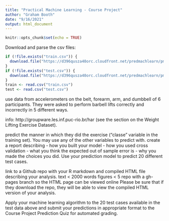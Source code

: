 ```yaml
---
title: "Practical Machine Learning - Course Project"
author: "Graham Booth"
date: "9/16/2021"
output: html_document
---
```


```r
knitr::opts_chunk$set(echo = TRUE)
```

Download and parse the csv files:
```r
if (!file.exists("train.csv")) { 
  download.file("https://d396qusza40orc.cloudfront.net/predmachlearn/pml-training.csv", "train.csv")  
}
if (!file.exists("test.csv")) { 
  download.file("https://d396qusza40orc.cloudfront.net/predmachlearn/pml-testing.csv", "test.csv")
}
train <- read.csv("train.csv")
test <- read.csv("test.csv")
```

use data from accelerometers on the belt, forearm, arm, and dumbbell of 6 participants. They were asked to perform barbell lifts correctly and incorrectly in 5 different ways. 

info: http://groupware.les.inf.puc-rio.br/har (see the section on the Weight Lifting Exercise Dataset).

predict the manner in which they did the exercise ("classe" variable in the training set).
You may use any of the other variables to predict with.
create a report describing
- how you built your model
- how you used cross validation
- what you think the expected out of sample error is
- why you made the choices you did.
Use your prediction model to predict 20 different test cases.

link to a Github repo
with your R markdown and compiled HTML file describing your analysis.
text < 2000 words
figures < 5
repo with a gh-pages branch so the HTML page can be viewed online
Please be sure that if they download the repo, they will be able to view the compiled HTML version of your analysis.

Apply your machine learning algorithm to the 20 test cases available in the test data above and submit your predictions in appropriate format to the Course Project Prediction Quiz for automated grading.
